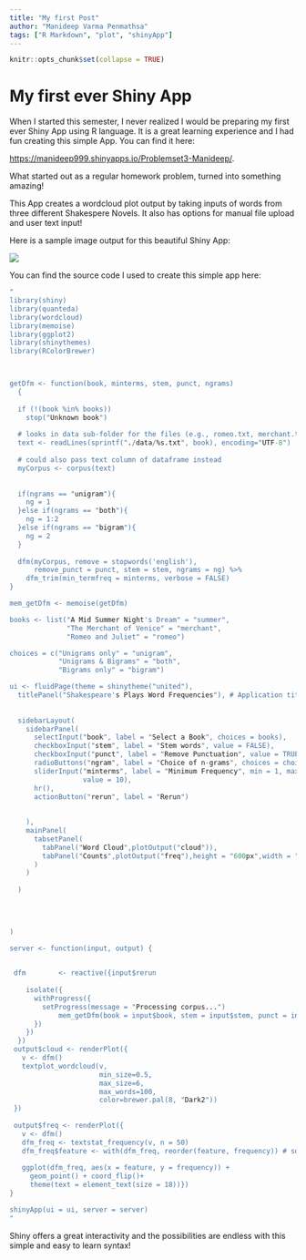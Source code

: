 ---
title: "My first Post"
author: "Manideep Varma Penmathsa"
tags: ["R Markdown", "plot", "shinyApp"]
---

```{r setup, include=FALSE}
knitr::opts_chunk$set(collapse = TRUE)
```

# My first ever Shiny App 

When I started this semester, I never realized I would be preparing my first ever Shiny App using R language. It is a great learning experience and I had fun creating this simple App. You can find it here:

<https://manideep999.shinyapps.io/Problemset3-Manideep/>.

What started out as a regular homework problem, turned into something amazing! 

This App creates a wordcloud plot output by taking inputs of words from three different Shakespere Novels. It also has options for manual file upload and user text input!


Here is a sample image output for this beautiful Shiny App:


![](/shiny.jpg)



You can find the source code I used to create this simple app here:


```{r eval = FALSE,message=FALSE, warning=FALSE, paged.print=FALSE}
"
library(shiny)
library(quanteda)
library(wordcloud)
library(memoise)
library(ggplot2)
library(shinythemes)
library(RColorBrewer)



getDfm <- function(book, minterms, stem, punct, ngrams)
  {
 
  if (!(book %in% books))
    stop("Unknown book")
  
  # looks in data sub-folder for the files (e.g., romeo.txt, merchant.txt, summer.txt)
  text <- readLines(sprintf("./data/%s.txt", book), encoding="UTF-8")
  
  # could also pass text column of dataframe instead
  myCorpus <- corpus(text)
  
  
  if(ngrams == "unigram"){
    ng = 1
  }else if(ngrams == "both"){
    ng = 1:2
  }else if(ngrams == "bigram"){
    ng = 2
  }
  
  dfm(myCorpus, remove = stopwords('english'), 
      remove_punct = punct, stem = stem, ngrams = ng) %>%
    dfm_trim(min_termfreq = minterms, verbose = FALSE)
}

mem_getDfm <- memoise(getDfm)

books <- list("A Mid Summer Night's Dream" = "summer",
              "The Merchant of Venice" = "merchant",
              "Romeo and Juliet" = "romeo")

choices = c("Unigrams only" = "unigram",
            "Unigrams & Bigrams" = "both",
            "Bigrams only" = "bigram")

ui <- fluidPage(theme = shinytheme("united"),
  titlePanel("Shakespeare's Plays Word Frequencies"), # Application title
  
 
  sidebarLayout(
    sidebarPanel(
      selectInput("book", label = "Select a Book", choices = books),
      checkboxInput("stem", label = "Stem words", value = FALSE),
      checkboxInput("punct", label = "Remove Punctuation", value = TRUE),
      radioButtons("ngram", label = "Choice of n-grams", choices = choices),
      sliderInput("minterms", label = "Minimum Frequency", min = 1, max = 50,
                  value = 10),
      hr(),
      actionButton("rerun", label = "Rerun")
      
      
    ),
    mainPanel(
      tabsetPanel(
        tabPanel("Word Cloud",plotOutput("cloud")),
        tabPanel("Counts",plotOutput("freq"),height = "600px",width = "100%")
      )
    )
  
  )
 

  
  
)

server <- function(input, output) {
  

 dfm        <- reactive({input$rerun
    
    isolate({
      withProgress({
        setProgress(message = "Processing corpus...")
            mem_getDfm(book = input$book, stem = input$stem, punct = input$punct, ngram = input$ngram, minterms = input$minterms)
      })
    })
  })   
 output$cloud <- renderPlot({
   v <- dfm()
   textplot_wordcloud(v,
                      min_size=0.5,
                      max_size=6,
                      max_words=100,
                      color=brewer.pal(8, "Dark2"))
 })
 
 output$freq <- renderPlot({
   v <- dfm()
   dfm_freq <- textstat_frequency(v, n = 50)
   dfm_freq$feature <- with(dfm_freq, reorder(feature, frequency)) # sort in descending
   
   ggplot(dfm_freq, aes(x = feature, y = frequency)) +
     geom_point() + coord_flip()+
     theme(text = element_text(size = 18))})
}

shinyApp(ui = ui, server = server)
"
```



Shiny offers a great interactivity and the possibilities are endless with this simple and easy to learn syntax!


